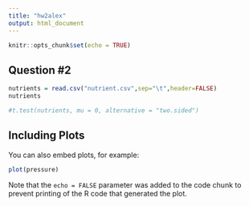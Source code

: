 ```yaml
---
title: "hw2alex"
output: html_document
---
```


```r
knitr::opts_chunk$set(echo = TRUE)
```

## Question #2

```r
nutrients = read.csv("nutrient.csv",sep="\t",header=FALSE)
nutrients
```
```r
#t.test(nutrients, mu = 0, alternative = "two.sided")
```

## Including Plots

You can also embed plots, for example:

```r
plot(pressure)
```

Note that the `echo = FALSE` parameter was added to the code chunk to prevent printing of the R code that generated the plot.
